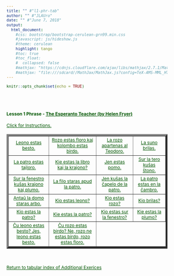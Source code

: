 ```yaml
---
title: "" #"l1-phr-tab"
author: "" #"JLAUro"
date: "" #"June 7, 2018"
output: 
  html_document:
    #css: bootstrap/bootstrap-cerulean-grn99.min.css
    #javascript: js/hideshow.js
    #theme: cerulean
    highlight: tango
    #toc: true
    #toc_float: 
    #  collapsed: false
    #mathjax: "https://cdnjs.cloudflare.com/ajax/libs/mathjax/2.7.1/MathJax.js?config=TeX-AMS-MML_HTMLorMML"
    #mathjax: "file:///sdcard//MathJax/MathJax.js?config=TeX-AMS-MML_HTMLorMML"
---
```


```r
knitr::opts_chunk$set(echo = TRUE)
```

<style>
a, body { 
color: #005500; 
font-size: 12px; 
}	

a:visited { color: #009900; }

[id^='tr'] {
display: none;
}

mark {
padding: 3px 3px;
text-align: left;
font-style: italic;
font-size: 10px;
background-color: #007700;
color: white;
margin-top: 0px;
margin-left: 5px;
}

</style>

<script type='text/javascript'>
function toggle_visibility(id) {
var e = document.getElementById(id);
e.style.display = ((e.style.display!='block') ? 'block' : 'none');
}
</script>

<br/><br/>

<p>
<h4>Lesson 1 Phrase - <a  href=http://www.gutenberg.org/files/8177/8177-h/8177-h.htm>The Esperanto Teacher (by Helen Fryer)</a> <br/></h4>
<a id='r0' href='#' onclick="toggle_visibility('tr0');">
Click for Instructions.</a>
<div id='tr0'>
&nbsp;
<mark>Click on each link to toggle the English translation.  Reload page to turn off all translations.</mark>
</div>
</p>

<table width='100%' border='5px' cellspacing='5px' cellpadding='5px'>
<tr id='r1'>
<td align='center' valign='middle'><a id='item1' href='#r0' onclick="toggle_visibility('tr1');">Leono estas besto. </a>
<div id='tr1'><mark>A lion is an/a animal/beast.</mark></div></td>

<td align='center' valign='middle'><a id='item2' href='#r0' onclick="toggle_visibility('tr2');">Rozo estas floro kaj kolombo estas birdo. </a>
<div id='tr2'><mark>A rose is a flower and a dove/pigeon is a bird.</mark></div></td>

<td align='center' valign='middle'><a id='item3' href='#r0' onclick="toggle_visibility('tr3');">La rozo apartenas al Teodoro. </a>
<div id='tr3'><mark>The rose belongs to Theodore.</mark></div></td>

<td align='center' valign='middle'><a id='item4' href='#r0' onclick="toggle_visibility('tr4');">La suno brilas. </a>
<div id='tr4'><mark>The sun shines.</mark></div></td>
</tr>
<tr id='r2'>

<td align='center' valign='middle'><a id='item5' href='#r1' onclick="toggle_visibility('tr5');">La patro estas tajloro. </a>
<div id='tr5'><mark>The father is a tailor.</mark></div></td>

<td align='center' valign='middle'><a id='item6' href='#r1' onclick="toggle_visibility('tr6');">Kie estas la libro kaj la krajono? </a>
<div id='tr6'><mark>Where are the book and the pencil?</mark></div></td>

<td align='center' valign='middle'><a id='item7' href='#r1' onclick="toggle_visibility('tr7');">Jen estas pomo. </a>
<div id='tr7'><mark>Here is an apple.</mark></div></td>

<td align='center' valign='middle'><a id='item8' href='#r1' onclick="toggle_visibility('tr8');">Sur la tero kuŝas ŝtono. </a>
<div id='tr8'><mark>On the ground/earth lies a stone.</mark></div></td>
</tr>
<tr id='r3'>

<td align='center' valign='middle'><a id='item9' href='#r2' onclick="toggle_visibility('tr9');">Sur la fenestro kuŝas krajono kaj plumo. </a>
<div id='tr9'><mark>On the window lie a pencil and a pen.</mark></div></td>

<td align='center' valign='middle'><a id='item10' href='#r2' onclick="toggle_visibility('tr10');">La filo staras apud la patro. </a>
<div id='tr10'><mark>The son stands beside the father.</mark></div></td>

<td align='center' valign='middle'><a id='item11' href='#r2' onclick="toggle_visibility('tr11');">Jen kuŝas la ĉapelo de la patro. </a>
<div id='tr11'><mark>Here lies the hat of the father.</mark></div></td>

<td align='center' valign='middle'><a id='item12' href='#r2' onclick="toggle_visibility('tr12');">La patro estas en la ĉambro. </a>
<div id='tr12'><mark>The father is in the room.</mark></div></td>
</tr>
<tr id='r4'>

<td align='center' valign='middle'><a id='item13' href='#r3' onclick="toggle_visibility('tr13');">Antaŭ la domo staras arbo.</a>
<div id='tr13'><mark>In front of the house stands a tree.</mark></div></td>

<td align='center' valign='middle'><a id='item14' href='#r3' onclick="toggle_visibility('tr14');">Kio estas leono? </a>
<div id='tr14'><mark>What is a lion?</mark></div></td>

<td align='center' valign='middle'><a id='item15' href='#r3' onclick="toggle_visibility('tr15');">Kio estas rozo? </a>
<div id='tr15'><mark>What is a rose?</mark></div></td>

<td align='center' valign='middle'><a id='item16' href='#r3' onclick="toggle_visibility('tr16');">Kio brilas? </a>
<div id='tr16'><mark>What shines?</mark></div></td>
</tr>
<tr id='r5'>

<td align='center' valign='middle'><a id='item17' href='#r4' onclick="toggle_visibility('tr17');">Kio estas la patro? </a>
<div id='tr17'><mark>What is the father?</mark></div></td>

<td align='center' valign='middle'><a id='item18' href='#r4' onclick="toggle_visibility('tr18');">Kie estas la patro? </a>
<div id='tr18'><mark>Where is the father?</mark></div></td>

<td align='center' valign='middle'><a id='item19' href='#r4' onclick="toggle_visibility('tr19');">Kio estas sur la fenestro? </a>
<div id='tr19'><mark>What is/are (lies/lie) on the window?</mark></div></td>

<td align='center' valign='middle'><a id='item20' href='#r4' onclick="toggle_visibility('tr20');">Kie estas la plumo?</a>
<div id='tr20'><mark>Where is the pen?</mark></div></td>
</tr>
<tr id='r6'>

<td align='center' valign='middle'><a id='item21' href='#r5' onclick="toggle_visibility('tr21');">Ĉu leono estas besto? Jes, leono estas besto. </a>
<div id='tr21'><mark>Is a lion a beast? Yes, a lion is a animal/beast.</mark></div></td>

<td align='center' valign='middle'><a id='item22' href='#r5' onclick="toggle_visibility('tr22');">Ĉu rozo estas birdo? Ne, rozo ne estas birdo, rozo estas floro.</a>
<div id='tr22'><mark>Is a rose a bird? No, a rose is not a bird, a rose is a flower.</mark></div></td>

</tr>
</table>
<br/>
<p>
<a href=addExercises.html>Return to tabular index of Additional Exerices</a>
</p>

